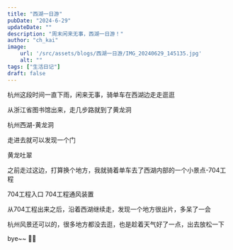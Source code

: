 ---
title: "西湖一日游"
pubDate: "2024-6-29"
updateDate: ""
description: "周末闲来无事，西湖一日游！"
author: "ch_kai"
image:
    url: '/src/assets/blogs/西湖一日游/IMG_20240629_145135.jpg'
    alt: ""
tags: ["生活日记"]
draft: false
---


杭州这段时间一直下雨，闲来无事，骑单车在西湖边走走逛逛

从浙江省图书馆出来，走几步路就到了黄龙洞

<ImageTip>
  <Picture  
    src={image01} 
    alt=""
    formats={['avif', 'webp']}
    slot={'image'}
    class={'c-image'}
  />
  <span slot="tip">杭州西湖-黄龙洞</span>
</ImageTip>

走进去就可以发现一个门

<ImageTip>
  <Picture  
    src={image02} 
    alt=""
    formats={['avif', 'webp']}
    slot={'image'}
    class={'c-image'}
  />
  <span slot="tip">黄龙吐翠</span>
</ImageTip>

之前走过这边，打算换个地方，我就骑着单车去了西湖内部的一个小景点-704工程

<ImageTip>
  <Picture  
    src={image03} 
    alt=""
    formats={['avif', 'webp']}
    slot={'image'}
    class={'c-image'}
  />
  <span slot="tip">704工程入口</span>
</ImageTip>

<ImageTip>
  <Picture  
    src={image04} 
    alt=""
    formats={['avif', 'webp']}
    slot={'image'}
    class={'c-image'}
  />
  <span slot="tip">704工程通风装置</span>
</ImageTip>

从704工程出来之后，沿着西湖继续走，发现一个地方很出片，多呆了一会


<ImageTip>
  <Picture  
    src={image05} 
    alt=""
    formats={['avif', 'webp']}
    slot={'image'}
    class={'c-image'}
  />
</ImageTip>

<ImageTip>
  <Picture  
    src={image06} 
    alt=""
    formats={['avif', 'webp']}
    slot={'image'}
    class={'c-image'}
  />
</ImageTip>

<ImageTip>
  <Picture  
    src={image07} 
    alt=""
    formats={['avif', 'webp']}
    slot={'image'}
    class={'c-image'}
  />
</ImageTip>

<ImageTip>
  <Picture  
    src={image08} 
    alt=""
    formats={['avif', 'webp']}
    slot={'image'}
    class={'c-image'}
  />
</ImageTip>

杭州风景还可以的，很多地方都没去逛，也是趁着天气好了一点，出去放松一下

bye~~ 👋👋